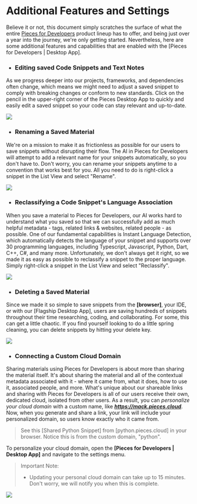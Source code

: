 # Additional Features and Settings
Believe it or not, this document simply scratches the surface of what the entire [Pieces for Developers]({{links.website.home}}) product lineup has to offer, and being just over a year into the journey, we're only getting started.
Nevertheless, here are some additional features and capabilities that are enabled with the [Pieces for Developers | Desktop App].

- ### Editing saved Code Snippets and Text Notes
As we progress deeper into our projects, frameworks, and dependencies often change, which means we might need to adjust a saved snippet to comply with breaking changes or conform to new standards. Click on the pencil in the upper-right corner of the Pieces Desktop App to quickly and easily edit a saved snippet so your code can stay relevant and up-to-date.

![](https://storage.googleapis.com/pieces_static_resources/pfd_wiki/EDIT_SNIPPET_PFD.gif)
 

- ### Renaming a Saved Material
We're on a mission to make it as frictionless as possible for our users to save snippets without disrupting their flow. The AI in Pieces for Developers will attempt to add a relevant name for your snippets automatically, so you don't have to. Don't worry, you can rename your snippets anytime to a convention that works best for you. All you need to do is right-click a snippet in the List View and select "Rename".


![](https://storage.googleapis.com/pieces_static_resources/pfd_wiki/RENAME_SNIPPET.gif)
 

- ### Reclassifying a Code Snippet's Language Association
When you save a material to Pieces for Developers, our AI works hard to understand what you saved so that we can successfully add as much helpful metadata - tags, related links & websites, related people - as possible.
One of our fundamental capabilities is Instant Language Detection, which automatically detects the language of your snippet and supports over 30 programming languages, including Typescript, Javascript, Python, Dart, C++, C#, and many more. Unfortunately, we don't always get it right, so we made it as easy as possible to reclassify a snippet to the proper language. Simply right-click a snippet in the List View and select "Reclassify".

![](https://storage.googleapis.com/pieces_static_resources/pfd_wiki/RECLASSIFY_IN_PFD.gif)
 

- ### Deleting a Saved Material
Since we made it so simple to save snippets from the **[browser]**, your IDE, or with our [Flagship Desktop App], users are saving hundreds of snippets throughout their time researching, coding, and collaborating. For some, this can get a little chaotic. If you find yourself looking to do a little spring cleaning, you can delete snippets by hitting your delete key.
 
![](https://storage.googleapis.com/pieces_static_resources/pfd_wiki/DELETE_SNIPPET.gif)
 

- ### Connecting a Custom Cloud Domain
Sharing materials using Pieces for Developers is about more than sharing the material itself. It's about sharing the material and all of the contextual metadata associated with it - where it came from, what it does, how to use it, associated people, and more. What's unique about our shareable links and sharing with Pieces for Developers is all of our users receive their own, dedicated cloud, isolated from other users.
As a result, you can _personalize your cloud domain_ with a custom name, like _**https://mack.pieces.cloud**_. Now, when you generate and share a link, your link will include your personalized domain, so users know exactly who it came from.
> See this [Shared Python Snippet] from [python.pieces.cloud] in your browser. Notice this is from the custom domain, "python".

To personalize your cloud domain, open the **[Pieces for Developers | Desktop App]** and navigate to the settings menu.

> Important Note:
> - Updating your personal cloud domain can take up to 15 minutes. Don't worry, we will notify you when this is complete.

 
![](https://storage.googleapis.com/pieces_static_resources/pfd_wiki/CUSTOM_SUBDOMAIN.gif)
 
 
